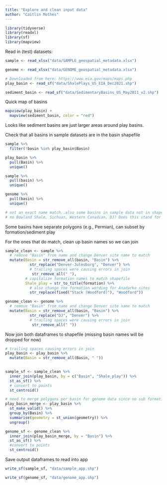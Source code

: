 ```yaml
---
title: "Explore and clean input data"
author: "Caitlin Mothes"
---
```


```r
library(tidyverse)
library(readxl)
library(sf)
library(mapview)
```

Read in (test) datasets:

```r
sample <- read_xlsx("data/SAMPLE_geospatial_metadata.xlsx")

genome <- read_xlsx("data/GENOME_geospatial_metadata.xlsx")

# Downloaded from here: https://www.eia.gov/maps/maps.php
play_basin <- read_sf("data/ShalePlays_US_EIA_Dec2021.shp")

sediment_basin <- read_sf("data/SedimentaryBasins_US_May2011_v2.shp")
```

Quick map of basins

```r
mapview(play_basin) +
  mapview(sediment_basin, color = "red")
```

Looks like sediment basins are just larger areas around play basins.

Check that all basins in sample datasets are in the basin shapefile

```r
sample %>% 
  filter(!basin %in% play_basin$Basin)

play_basin %>% 
  pull(Basin) %>% 
  unique()

sample %>% 
  pull(basin) %>% 
  unique()

genome %>% 
  pull(basin) %>% 
  unique()

# not an exact name match..also some basins in sample data not in shapefile
# no Bowland Shale, Sichuan, Western Canadian, DJ? Does this stand for Denver-Julesberg
```

Some basins have separate polygons (e.g., Permian), can subset by formation/sediment play

For the ones that do match, clean up basin names so we can join

```r
sample_clean <- sample %>%
  # remove "Basin" from name and change Denver site name to match
  mutate(Basin = str_remove_all(basin, "Basin") %>% 
           str_replace("Denver-Julesburg", "Denver") %>% 
           # trailing spaces were causing errors in join
            str_remove_all(" "),
         # capitalize formation names to match shapefile
         Shale_play = str_to_title(formation) %>% 
           # also change the formation wording for Anadarko sites
           str_replace(fixed("Stack (Woodford)"), "Woodford"))

genome_clean <- genome %>% 
  # remove "Basin" from name and change Denver site name to match
  mutate(Basin = str_remove_all(basin, "Basin") %>% 
           str_replace("DJ", "Denver") %>% 
           # trailing spaces were causing errors in join
            str_remove_all(" "))

```

Now join both dataframes to shapefile (missing basin names will be dropped for now)

```r
# trailing spaces causing errors in join
play_basin <- play_basin %>% 
  mutate(Basin = str_remove_all(Basin, " "))
  

sample_sf <- sample_clean %>% 
  inner_join(play_basin, by = c("Basin", "Shale_play")) %>% 
  st_as_sf() %>% 
  # convert to points
  st_centroid()


```

```r
# need to merge polygons per basin for genome data since no sub formation info
play_basin_merge <- play_basin %>% 
  st_make_valid() %>% 
  group_by(Basin) %>% 
  summarise(geometry = st_union(geometry)) %>% 
  ungroup()

genome_sf <- genome_clean %>% 
  inner_join(play_basin_merge, by = "Basin") %>% 
  st_as_sf() %>% 
  #convert to points
  st_centroid()
```

Save output dataframes to read into app

```r
write_sf(sample_sf, "data/sample_app.shp")

write_sf(genome_sf, "data/genome_app.shp")
```
